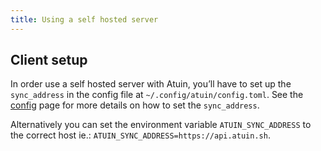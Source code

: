 ```yaml
---
title: Using a self hosted server
---
```


## Client setup

In order use a self hosted server with Atuin, you’ll have to set up the `sync_address` in the config file at `~/.config/atuin/config.toml`. See the [config](http://localhost:4321/configuration/config/#sync_address) page for more details on how to set the `sync_address`.

Alternatively you can set the environment variable `ATUIN_SYNC_ADDRESS` to the correct host ie.: `ATUIN_SYNC_ADDRESS=https://api.atuin.sh`.